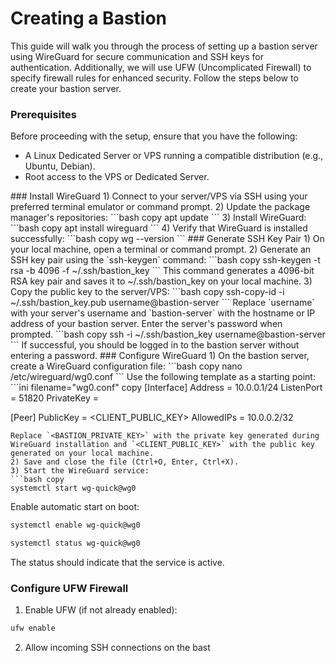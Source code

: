 
# Creating a Bastion

This guide will walk you through the process of setting up a bastion server using WireGuard for secure communication and SSH keys for authentication. Additionally, we will use UFW (Uncomplicated Firewall) to specify firewall rules for enhanced security. Follow the steps below to create your bastion server.

### Prerequisites
Before proceeding with the setup, ensure that you have the following:
* A Linux Dedicated Server or VPS running a compatible distribution (e.g., Ubuntu, Debian).
* Root access to the VPS or Dedicated Server.

<Steps>
### Install WireGuard
1) Connect to your server/VPS via SSH using your preferred terminal emulator or command prompt.
2) Update the package manager's repositories:
```bash copy
apt update
```
3) Install WireGuard:
```bash copy
apt install wireguard
```
4) Verify that WireGuard is installed successfully:
```bash copy
wg --version
```
### Generate SSH Key Pair
1) On your local machine, open a terminal or command prompt.
2) Generate an SSH key pair using the `ssh-keygen` command:
```bash copy
ssh-keygen -t rsa -b 4096 -f ~/.ssh/bastion_key
```
This command generates a 4096-bit RSA key pair and saves it to ~/.ssh/bastion_key on your local machine.
3) Copy the public key to the server/VPS:
```bash copy
ssh-copy-id -i ~/.ssh/bastion_key.pub username@bastion-server
```
Replace `username` with your server's username and `bastion-server` with the hostname or IP address of your bastion server. Enter the server's password when prompted.
```bash copy
ssh -i ~/.ssh/bastion_key username@bastion-server
```
If successful, you should be logged in to the bastion server without entering a password.
### Configure WireGuard
1) On the bastion server, create a WireGuard configuration file:
```bash copy
nano /etc/wireguard/wg0.conf
```
Use the following template as a starting point:
```ini filename="wg0.conf" copy
[Interface]
Address = 10.0.0.1/24
ListenPort = 51820
PrivateKey = <BASTION_PRIVATE_KEY>

[Peer]
PublicKey = <CLIENT_PUBLIC_KEY>
AllowedIPs = 10.0.0.2/32
```
Replace `<BASTION_PRIVATE_KEY>` with the private key generated during WireGuard installation and `<CLIENT_PUBLIC_KEY>` with the public key generated on your local machine.
2) Save and close the file (Ctrl+O, Enter, Ctrl+X).
3) Start the WireGuard service:
```bash copy
systemctl start wg-quick@wg0
```
Enable automatic start on boot:
```bash copy
systemctl enable wg-quick@wg0
```
```bash copy
systemctl status wg-quick@wg0
```
The status should indicate that the service is active.
### Configure UFW Firewall
1) Enable UFW (if not already enabled):
```bash copy
ufw enable
```
2) Allow incoming SSH connections on the bast
</Steps>
